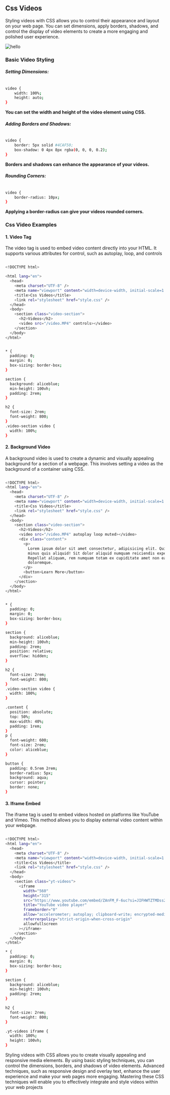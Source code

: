 

## Css Videos

Styling videos with CSS allows you to control their appearance and layout on your web page. You can set dimensions, apply borders, shadows, and control the display of video elements to create a more engaging and polished user experience.

![hello](/cssVideos.jpg)

### Basic Video Styling

##### Setting Dimensions:

```bash copy filename="Css"

video {
    width: 100%;
    height: auto;
}

```

**You can set the width and height of the video element using CSS.**

##### Adding Borders and Shadows:

```bash copy filename="Css"

video {
    border: 5px solid #4CAF50;
    box-shadow: 0 4px 8px rgba(0, 0, 0, 0.2);
}

```

**Borders and shadows can enhance the appearance of your videos.**

##### Rounding Corners:

```bash copy filename="Css"

video {
    border-radius: 10px;
}

```

**Applying a border-radius can give your videos rounded corners.**

### Css Video Examples

#### 1. Video Tag

The video tag is used to embed video content directly into your HTML. It supports various attributes for control, such as autoplay, loop, and controls

```bash copy filename="Html"

<!DOCTYPE html>

<html lang="en">
  <head>
    <meta charset="UTF-8" />
    <meta name="viewport" content="width=device-width, initial-scale=1.0" />
    <title>Css Videos</title>
    <link rel="stylesheet" href="style.css" />
  </head>
  <body>
    <section class="video-section">
      <h2>Videos</h2>
      <video src="/video.MP4" controls></video>
    </section>
  </body>
</html>


```

```bash copy filename="Css"

* {
  padding: 0;
  margin: 0;
  box-sizing: border-box;
}

section {
  background: aliceblue;
  min-height: 100vh;
  padding: 2rem;
}

h2 {
  font-size: 2rem;
  font-weight: 800;
}
.video-section video {
  width: 100%;
}


```

#### 2. Background Video

A background video is used to create a dynamic and visually appealing background for a section of a webpage. This involves setting a video as the background of a container using CSS.

```bash copy filename="Html"

<!DOCTYPE html>
<html lang="en">
  <head>
    <meta charset="UTF-8" />
    <meta name="viewport" content="width=device-width, initial-scale=1.0" />
    <title>Css Videos</title>
    <link rel="stylesheet" href="style.css" />
  </head>
  <body>
    <section class="video-section">
      <h2>Videos</h2>
      <video src="/video.MP4" autoplay loop muted></video>
      <div class="content">
        <p>
          Lorem ipsum dolor sit amet consectetur, adipisicing elit. Qui alias
          minus quis aliquid! Sit dolor aliquid numquam reiciendis expedita.
          Repellat aliquam, rem numquam totam ex cupiditate amet non earum
          doloremque.
        </p>
        <button>Learn More</button>
      </div>
    </section>
  </body>
</html>

```

```bash copy filename="Css"

* {
  padding: 0;
  margin: 0;
  box-sizing: border-box;
}

section {
  background: aliceblue;
  min-height: 100vh;
  padding: 2rem;
  position: relative;
  overflow: hidden;
}

h2 {
  font-size: 2rem;
  font-weight: 800;
}
.video-section video {
  width: 100%;
}

.content {
  position: absolute;
  top: 50%;
  max-width: 40%;
  padding: 1rem;
}
p {
  font-weight: 600;
  font-size: 2rem;
  color: aliceblue;
}

button {
  padding: 0.5rem 2rem;
  border-radius: 5px;
  background: aqua;
  cursor: pointer;
  border: none;
}

```

#### 3. Iframe Embed

The iframe tag is used to embed videos hosted on platforms like YouTube and Vimeo. This method allows you to display external video content within your webpage.

```bash copy filename="Html"

<!DOCTYPE html>
<html lang="en">
  <head>
    <meta charset="UTF-8" />
    <meta name="viewport" content="width=device-width, initial-scale=1.0" />
    <title>Css Videos</title>
    <link rel="stylesheet" href="style.css" />
  </head>
  <body>
    <section class="yt-videos">
      <iframe
        width="560"
        height="315"
        src="https://www.youtube.com/embed/ZAnFM_F-6uc?si=JIFHWTZTMDss2ZCc"
        title="YouTube video player"
        frameborder="0"
        allow="accelerometer; autoplay; clipboard-write; encrypted-media; gyroscope; picture-in-picture; web-share"
        referrerpolicy="strict-origin-when-cross-origin"
        allowfullscreen
      ></iframe>
    </section>
  </body>
</html>

```

```bash copy filename="Css"
* {
  padding: 0;
  margin: 0;
  box-sizing: border-box;
}

section {
  background: aliceblue;
  min-height: 100vh;
  padding: 2rem;
}

h2 {
  font-size: 2rem;
  font-weight: 800;
}

.yt-videos iframe {
  width: 100%;
  height: 100vh;
}

```

<Callout type="info" emoji="ℹ️">
  Styling videos with CSS allows you to create visually appealing and responsive
  media elements. By using basic styling techniques, you can control the
  dimensions, borders, and shadows of video elements. Advanced techniques, such
  as responsive design and overlay text, enhance the user experience and make
  your web pages more engaging. Mastering these CSS techniques will enable you
  to effectively integrate and style videos within your web projects
</Callout>
